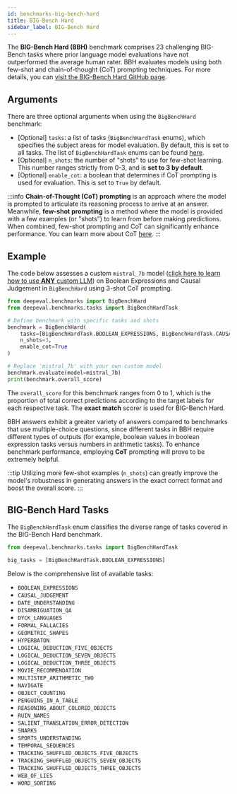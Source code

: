 ```yaml
---
id: benchmarks-big-bench-hard
title: BIG-Bench Hard
sidebar_label: BIG-Bench Hard
---
```


The **BIG-Bench Hard (BBH)** benchmark comprises 23 challenging BIG-Bench tasks where prior language model evaluations have not outperformed the average human rater. BBH evaluates models using both few-shot and chain-of-thought (CoT) prompting techniques. For more details, you can [visit the BIG-Bench Hard GitHub page](https://github.com/suzgunmirac/BIG-Bench-Hard).

## Arguments

There are three optional arguments when using the `BigBenchHard` benchmark:

- [Optional] `tasks`: a list of tasks (`BigBenchHardTask` enums), which specifies the subject areas for model evaluation. By default, this is set to all tasks. The list of `BigBenchHardTask` enums can be found [here](#big-bench-hard-tasks).
- [Optional] `n_shots`: the number of "shots" to use for few-shot learning. This number ranges strictly from 0-3, and is **set to 3 by default**.
- [Optional] `enable_cot`: a boolean that determines if CoT prompting is used for evaluation. This is set to `True` by default.

:::info
**Chain-of-Thought (CoT) prompting** is an approach where the model is prompted to articulate its reasoning process to arrive at an answer. Meanwhile, **few-shot prompting** is a method where the model is provided with a few examples (or "shots") to learn from before making predictions. When combined, few-shot prompting and CoT can significantly enhance performance. You can learn more about CoT [here](https://arxiv.org/abs/2201.11903).
:::

## Example

The code below assesses a custom `mistral_7b` model ([click here to learn how to use **ANY** custom LLM](/docs/benchmarks-introduction#benchmarking-your-llm)) on Boolean Expressions and Causal Judgement in `BigBenchHard` using 3-shot CoT prompting.

```python
from deepeval.benchmarks import BigBenchHard
from deepeval.benchmarks.tasks import BigBenchHardTask

# Define benchmark with specific tasks and shots
benchmark = BigBenchHard(
    tasks=[BigBenchHardTask.BOOLEAN_EXPRESSIONS, BigBenchHardTask.CAUSAL_JUDGEMENT],
    n_shots=3,
    enable_cot=True
)

# Replace 'mistral_7b' with your own custom model
benchmark.evaluate(model=mistral_7b)
print(benchmark.overall_score)
```

The `overall_score` for this benchmark ranges from 0 to 1, which is the proportion of total correct predictions according to the target labels for each respective task. The **exact match** scorer is used for BIG-Bench Hard.

BBH answers exhibit a greater variety of answers compared to benchmarks that use multiple-choice questions, since different tasks in BBH require different types of outputs (for example, boolean values in boolean expression tasks versus numbers in arithmetic tasks). To enhance benchmark performance, employing **CoT** prompting will prove to be extremely helpful.

:::tip
Utilizing more few-shot examples (`n_shots`) can greatly improve the model's robustness in generating answers in the exact correct format and boost the overall score.
:::

## BIG-Bench Hard Tasks

The `BigBenchHardTask` enum classifies the diverse range of tasks covered in the BIG-Bench Hard benchmark.

```python
from deepeval.benchmarks.tasks import BigBenchHardTask

big_tasks = [BigBenchHardTask.BOOLEAN_EXPRESSIONS]
```

Below is the comprehensive list of available tasks:

- `BOOLEAN_EXPRESSIONS`
- `CAUSAL_JUDGEMENT`
- `DATE_UNDERSTANDING`
- `DISAMBIGUATION_QA`
- `DYCK_LANGUAGES`
- `FORMAL_FALLACIES`
- `GEOMETRIC_SHAPES`
- `HYPERBATON`
- `LOGICAL_DEDUCTION_FIVE_OBJECTS`
- `LOGICAL_DEDUCTION_SEVEN_OBJECTS`
- `LOGICAL_DEDUCTION_THREE_OBJECTS`
- `MOVIE_RECOMMENDATION`
- `MULTISTEP_ARITHMETIC_TWO`
- `NAVIGATE`
- `OBJECT_COUNTING`
- `PENGUINS_IN_A_TABLE`
- `REASONING_ABOUT_COLORED_OBJECTS`
- `RUIN_NAMES`
- `SALIENT_TRANSLATION_ERROR_DETECTION`
- `SNARKS`
- `SPORTS_UNDERSTANDING`
- `TEMPORAL_SEQUENCES`
- `TRACKING_SHUFFLED_OBJECTS_FIVE_OBJECTS`
- `TRACKING_SHUFFLED_OBJECTS_SEVEN_OBJECTS`
- `TRACKING_SHUFFLED_OBJECTS_THREE_OBJECTS`
- `WEB_OF_LIES`
- `WORD_SORTING`
